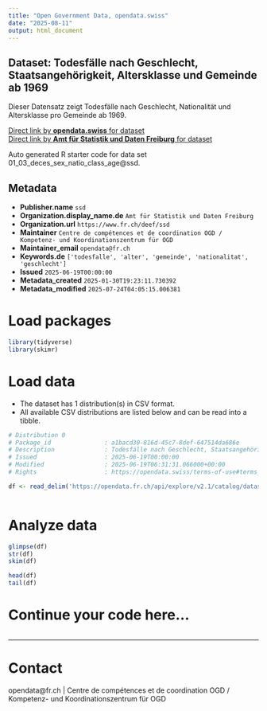```yaml
---
title: "Open Government Data, opendata.swiss"
date: "2025-08-11"
output: html_document
---
```


## Dataset: Todesfälle nach Geschlecht, Staatsangehörigkeit, Altersklasse und Gemeinde ab 1969

Dieser Datensatz zeigt Todesfälle nach Geschlecht, Nationalität und Altersklasse pro Gemeinde ab 1969.

[Direct link by **opendata.swiss** for dataset](https://opendata.swiss/de/dataset/todesfalle-nach-geschlecht-staatsangehorigkeit-altersklasse-und-gemeinde-ab-1969)<br>
[Direct link by **Amt für Statistik und Daten Freiburg** for dataset](https://opendata.fr.ch/explore/dataset/01_03_deces_sex_natio_class_age/)

Auto generated R starter code for data set 01_03_deces_sex_natio_class_age@ssd.

## Metadata

- **Publisher.name** `ssd`
- **Organization.display_name.de** `Amt für Statistik und Daten Freiburg`
- **Organization.url** `https://www.fr.ch/deef/ssd`
- **Maintainer** `Centre de compétences et de coordination OGD / Kompetenz- und Koordinationszentrum für OGD`
- **Maintainer_email** `opendata@fr.ch`
- **Keywords.de** `['todesfalle', 'alter', 'gemeinde', 'nationalitat', 'geschlecht']`
- **Issued** `2025-06-19T00:00:00`
- **Metadata_created** `2025-01-30T19:23:11.730392`
- **Metadata_modified** `2025-07-24T04:05:15.006381`


# Load packages

```r

library(tidyverse)
library(skimr)

```

# Load data

-   The dataset has 1 distribution(s) in CSV format.
-   All available CSV distributions are listed below and can be read into a tibble.

```r

# Distribution 0
# Package_id               : a1bacd30-816d-45c7-8def-647514da686e
# Description              : Todesfälle nach Geschlecht, Staatsangehörigkeit, Altersklasse und Gemeinde ab 1969 (csv)
# Issued                   : 2025-06-19T00:00:00
# Modified                 : 2025-06-19T06:31:31.066000+00:00
# Rights                   : https://opendata.swiss/terms-of-use#terms_by

df <- read_delim('https://opendata.fr.ch/api/explore/v2.1/catalog/datasets/01_03_deces_sex_natio_class_age/exports/csv?use_labels=true')



```

# Analyze data

```r

glimpse(df)
str(df)
skim(df)

head(df)
tail(df)

```

# Continue your code here...

```r

```

------------------------------------------------------------------------

# Contact

opendata@fr.ch | Centre de compétences et de coordination OGD / Kompetenz- und Koordinationszentrum für OGD
